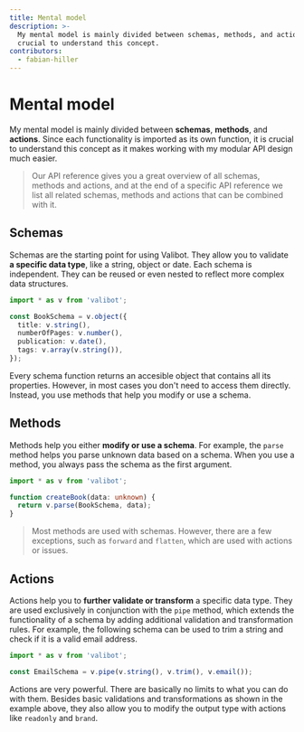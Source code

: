 ```yaml
---
title: Mental model
description: >-
  My mental model is mainly divided between schemas, methods, and actions. It is
  crucial to understand this concept.
contributors:
  - fabian-hiller
---
```



# Mental model

My mental model is mainly divided between **schemas**, **methods**, and **actions**. Since each functionality is imported as its own function, it is crucial to understand this concept as it makes working with my modular API design much easier.

<MentalModelDark
  alt="Code example with a schema, method and actions"
  class="hidden dark:block"
/>
<MentalModelLight
  alt="Code example with a schema, method and actions"
  class="dark:hidden"
/>

> Our <Link href="/api/">API reference</Link> gives you a great overview of all schemas, methods and actions, and at the end of a specific API reference we list all related schemas, methods and actions that can be combined with it.

## Schemas

Schemas are the starting point for using Valibot. They allow you to validate **a specific data type**, like a string, object or date. Each schema is independent. They can be reused or even nested to reflect more complex data structures.

```ts
import * as v from 'valibot';

const BookSchema = v.object({
  title: v.string(),
  numberOfPages: v.number(),
  publication: v.date(),
  tags: v.array(v.string()),
});
```

Every schema function returns an accesible object that contains all its properties. However, in most cases you don't need to access them directly. Instead, you use methods that help you modify or use a schema.

## Methods

Methods help you either **modify or use a schema**. For example, the <Link href="/api/parse/">`parse`</Link> method helps you parse unknown data based on a schema. When you use a method, you always pass the schema as the first argument.

```ts
import * as v from 'valibot';

function createBook(data: unknown) {
  return v.parse(BookSchema, data);
}
```

> Most methods are used with schemas. However, there are a few exceptions, such as <Link href="/api/forward/">`forward`</Link> and <Link href="/api/flatten/">`flatten`</Link>, which are used with actions or issues.

## Actions

Actions help you to **further validate or transform** a specific data type. They are used exclusively in conjunction with the <Link href="/api/pipe/">`pipe`</Link> method, which extends the functionality of a schema by adding additional validation and transformation rules. For example, the following schema can be used to trim a string and check if it is a valid email address.

```ts
import * as v from 'valibot';

const EmailSchema = v.pipe(v.string(), v.trim(), v.email());
```

Actions are very powerful. There are basically no limits to what you can do with them. Besides basic validations and transformations as shown in the example above, they also allow you to modify the output type with actions like <Link href="/api/readonly/">`readonly`</Link> and <Link href="/api/brand/">`brand`</Link>.
